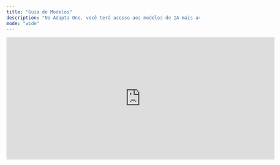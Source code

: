 ```yaml
---
title: "Guia de Modelos"
description: "No Adapta One, você terá acesso aos modelos de IA mais avançados e atualizados do mundo, dentro de uma única assinatura. Acesse os conteúdos abaixo para dominar todos os modelos disponíveis. Conhecimento é poder! "
mode: "wide"
---
```




<iframe width="700" height="320" src="https://www.youtube.com/embed/uxe79rUrzSw?si=ajxhvBP6ALcm6rwp&controls=0" title="YouTube video player" frameborder="0" allow="accelerometer; autoplay; clipboard-write; encrypted-media; gyroscope; picture-in-picture; web-share" referrerpolicy="strict-origin-when-cross-origin" allowfullscreen />

**Modelos de Texto e Visão**

Acesse um dos nossos artigos abaixo para entender tudo sobre cada modelo disponível na nossa plataforma.&#x20;

<CardGroup cols={3}>
  <Card href="guia-de-modelos/gpt" img="gpt.jpg">
    Copy de até 2 linhas.&#x20;
    Copy de até 2 linhas.&#x20;
  </Card>

  <Card img="claude.jpg">
    Copy de até 2 linhas.&#x20;
    Copy de até 2 linhas.&#x20;
  </Card>

  <Card img="gemini.jpg">
    Copy de até 2 linhas.&#x20;
    Copy de até 2 linhas.&#x20;
  </Card>

  <Card img="one.jpg">
    Copy de até 2 linhas.&#x20;
    Copy de até 2 linhas.&#x20;
  </Card>

  <Card img="llamma.jpg">
    Copy de até 2 linhas.&#x20;
    Copy de até 2 linhas.&#x20;
  </Card>

  <Card img="mistral.jpg">
    Copy de até 2 linhas.&#x20;
    Copy de até 2 linhas.&#x20;
  </Card>

  <Card img="grok.jpg">
    Copy de até 2 linhas.&#x20;
    Copy de até 2 linhas.&#x20;
  </Card>

  <Card img="perplexity.jpg">
    Copy de até 2 linhas.&#x20;
    Copy de até 2 linhas.&#x20;
  </Card>

  <Card img="sabia.jpg">
    Copy de até 2 linhas.&#x20;
    Copy de até 2 linhas.&#x20;
  </Card>

  <Card img="deepseek.jpg">
    Copy de até 2 linhas.&#x20;
    Copy de até 2 linhas.&#x20;
  </Card>
</CardGroup>

### Modelos de Imagem

<CardGroup cols={3}>
  <Card img="dalle.jpg">
    Copy de até 2 linhas.&#x20;
    Copy de até 2 linhas.&#x20;
  </Card>

  <Card img="flux.jpg">
    Copy de até 2 linhas.&#x20;
    Copy de até 2 linhas.&#x20;
  </Card>

  <Card img="ideogram.jpg">
    Copy de até 2 linhas.&#x20;
    Copy de até 2 linhas.&#x20;
  </Card>

  <Card img="stable.jpg">
    Copy de até 2 linhas.&#x20;
    Copy de até 2 linhas.&#x20;
  </Card>

  <Card img="imagen.jpg">
    Copy de até 2 linhas.&#x20;
    Copy de até 2 linhas.&#x20;
  </Card>
</CardGroup>

###